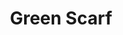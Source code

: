 ---
title: "Green Scarf"
subtitle: ""
creator: ""
categories: ["clothes"]
featuredImage: "../src/assets/images/item/clothes/DSC02921.png"
views: ["../src/assets/images/item/clothes/DSC02921.png"]
audio:
    - "/audio/susan-celia-ruthie.mp3"
nextItem: ["recipespacket"]
---